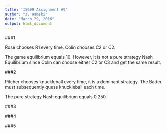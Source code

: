 ```yaml
---
title: 'IS609 Assignment #9'
author: "J. Hamski"
date: "March 29, 2016"
output: html_document
---
```


###1

Rose chooses R1 every time. 
Colin chooses C2 or C2. 

The game equilibrium equals 10. However, it is not a pure strategy Nash Equilibrium since Colin can choose either C2 or C3 and get the same result. 

###2

Pitcher chooses knuckleball every time, it is a dominant strategy. 
The Batter must subsequently quess knuckleball each time.

The pure strategy Nash equilibrium equals 0.250. 

###3



###4



###5

